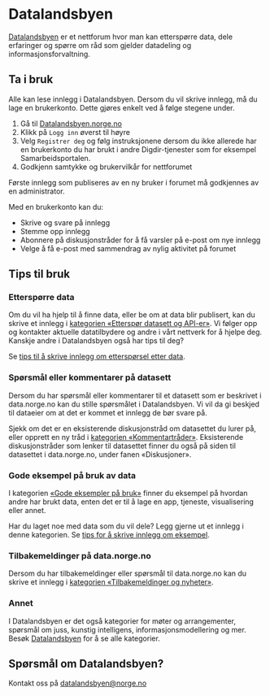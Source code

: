 # Datalandsbyen

[Datalandsbyen](https://datalandsbyen.norge.no/) er et nettforum hvor man kan etterspørre data, dele erfaringer og spørre om råd som gjelder datadeling og informasjonsforvaltning.

## Ta i bruk

Alle kan lese innlegg i Datalandsbyen. Dersom du vil skrive innlegg, må du lage en brukerkonto. Dette gjøres enkelt ved å følge stegene under.

1. Gå til [Datalandsbyen.norge.no](https://datalandsbyen.norge.no/)
2. Klikk på `Logg inn` øverst til høyre
3. Velg `Registrer deg` og følg instruksjonene dersom du ikke allerede har en brukerkonto du har brukt i andre Digdir-tjenester som for eksempel Samarbeidsportalen.
4. Godkjenn samtykke og brukervilkår for nettforumet

Første innlegg som publiseres av en ny bruker i forumet må godkjennes av en administrator.

Med en brukerkonto kan du:
- Skrive og svare på innlegg
- Stemme opp innlegg
- Abonnere på diskusjonstråder for å få varsler på e-post om nye innlegg
- Velge å få e-post med sammendrag av nylig aktivitet på forumet

## Tips til bruk

### Etterspørre data
Om du vil ha hjelp til å finne data, eller be om at data blir publisert, kan du skrive et innlegg i [kategorien «Etterspør datasett og API-er»](https://datalandsbyen.norge.no/category/6/ettersp%C3%B8r-datasett-og-api-er). Vi følger opp og kontakter aktuelle datatilbydere og andre i vårt nettverk for å hjelpe deg. Kanskje andre i Datalandsbyen også har tips til deg?

Se [tips til å skrive innlegg om etterspørsel etter data](https://datalandsbyen.norge.no/topic/56/ettersp%C3%B8rr-data-og-api).

### Spørsmål eller kommentarer på datasett
Dersom du har spørsmål eller kommentarer til et datasett som er beskrivet i data.norge.no kan du stille spørsmålet i Datalandsbyen. Vi vil da gi beskjed til dataeier om at det er kommet et innlegg de bør svare på.

Sjekk om det er en eksisterende diskusjonstråd om datasettet du lurer på, eller opprett en ny tråd i [kategorien «Kommentartråder»](https://datalandsbyen.norge.no/category/12/kommentartr%C3%A5der). Eksisterende diskusjonstråder som lenker til datasettet finner du også på siden til datasettet i data.norge.no, under fanen «Diskusjoner».

### Gode eksempel på bruk av data
I kategorien [«Gode eksempler på bruk»](https://datalandsbyen.norge.no/category/2/gode-eksempler-p%C3%A5-bruk) finner du eksempel på hvordan andre har brukt data, enten det er til å lage en app, tjeneste, visualisering eller annet.

Har du laget noe med data som du vil dele? Legg gjerne ut et innlegg i denne kategorien. Se [tips for å skrive innlegg om eksempel](https://datalandsbyen.norge.no/topic/60/tips-til-%C3%A5-dele-gode-eksempel-p%C3%A5-bruk-av-data).

### Tilbakemeldinger på data.norge.no
Dersom du har tilbakemeldinger eller spørsmål til data.norge.no kan du skrive et innlegg i [kategorien «Tilbakemeldinger og nyheter»](https://datalandsbyen.norge.no/category/5/tilbakemeldinger-p%C3%A5-data-norge-no).

### Annet
I Datalandsbyen er det også kategorier for møter og arrangementer, spørsmål om juss, kunstig intelligens, informasjonsmodellering og mer. Besøk [Datalandsbyen](https://datalandsbyen.norge.no/) for å se alle kategorier.

## Spørsmål om Datalandsbyen?
Kontakt oss på datalandsbyen@norge.no